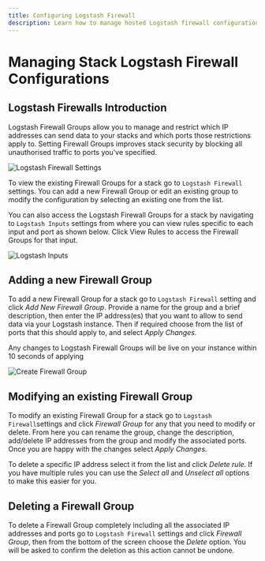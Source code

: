 ```yaml
---
title: Configuring Logstash Firewall
description: Learn how to manage hosted Logstash firewall configurations to restrict which IP addresses can send data to your Logstash endpoints
---
```


# Managing Stack Logstash Firewall Configurations

## Logstash Firewalls Introduction

Logstash Firewall Groups allow you to manage and restrict which IP addresses can 
send data to your stacks and which ports those restrictions apply to. Setting 
Firewall Groups improves stack security by blocking all unauthorised traffic 
to ports you've specified.

![Logstash Firewall Settings](@/images/help/log-management/ingestion-pipelines/logstash-firewall-settings.png)

To view the existing Firewall Groups for a stack go to `Logstash Firewall` settings. 
You can add a new Firewall Group or edit an existing group to modify the 
configuration by selecting an existing one from the list.

You can also access the Logstash Firewall Groups for a stack by navigating to 
`Logstash Inputs` settings from where you can view rules specific to each input and 
port as shown below. Click View Rules to access the Firewall Groups for that input.

![Logstash Inputs](<@/images/help/log-management/ingestion-pipelines/logstash-inputs(1).png>)

## Adding a new Firewall Group

To add a new Firewall Group for a stack go to `Logstash Firewall` setting and 
click _Add New Firewall Group_. Provide a name for the group and a brief description, 
then enter the IP address(es) that you want to allow to send data via your Logstash 
instance. Then if required choose from the list of ports that this should apply to, and select _Apply Changes._

<Callout type="info">
  Any changes to Logstash Firewall Groups will be live on your instance within 10 seconds of applying
</Callout>

![Create Firewall Group](@/images/help/log-management/ingestion-pipelines/create-firewall-group.png)

## Modifying an existing Firewall Group

To modify an existing Firewall Group for a stack go to `Logstash Firewall`settings 
and click _Firewall Group_ for any that you need to modify or delete. From here you 
can rename the group, change the description, add/delete IP addresses from the group 
and modify the associated ports. Once you are happy with the changes select _Apply Changes._

To delete a specific IP address select it from the list and click _Delete rule_. If 
you have multiple rules you can use the _Select all_ and _Unselect all_ options to make this easier for you.

## Deleting a Firewall Group

To delete a Firewall Group completely including all the associated IP addresses and 
ports go to `Logstash Firewall` settings and click _Firewall Group_, then from the 
bottom of the screen choose the _Delete_ option. You will be asked to confirm the 
deletion as this action cannot be undone.
